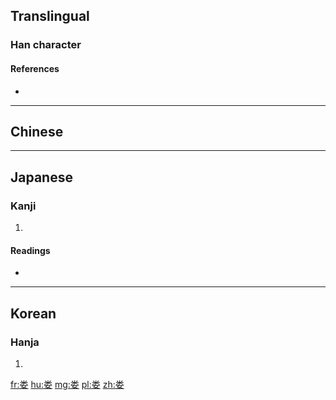 {{also|婁}}
==Translingual==

===Han character===
{{Han char|rn=119|rad=米|as=03|sn=9|four=90404|canj=火木女 (FDV), X火木女 (XFDV)|ids=⿱米女}}

====References====
* {{Han ref|kx=0261.321|dkj=06278|hdz=21048.010|uh=5A04}}

----

==Chinese==
{{zh-see|婁}}
----

==Japanese==

===Kanji===
{{ja-kanji|grade=|rs=米03}}

# {{defn|lang=ja|sort=米03}}

====Readings====
* {{ja-readings|on=[[る]] (ru), [[ろう]] (rō)|kun=[[つなぐ]] (tsunagu), [[ひく]] (hiku)}}

----

==Korean==

===Hanja===
{{ko-hanja|hangeul=[[루]], [[누]]|eumhun=|rv=ru, nu|mr=ru, nu|y=lwu, nwu}}

# {{defn|lang=ko|sort=米03}}

[[fr:娄]]
[[hu:娄]]
[[mg:娄]]
[[pl:娄]]
[[zh:娄]]